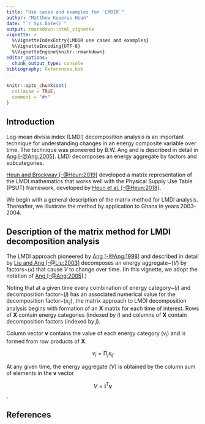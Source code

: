 ```yaml
---
title: "Use cases and examples for `LMDIR`"
author: "Matthew Kuperus Heun"
date: "`r Sys.Date()`"
output: rmarkdown::html_vignette
vignette: >
  %\VignetteIndexEntry{LMDIR use cases and examples}
  %\VignetteEncoding{UTF-8}
  %\VignetteEngine{knitr::rmarkdown}
editor_options: 
  chunk_output_type: console
bibliography: References.bib
---
```


```r
knitr::opts_chunk$set(
  collapse = TRUE,
  comment = "#>"
)
```

<!-- Establish some helpful LaTeX shortcuts for equations -->
\newcommand{\transpose}[1]{#1^\mathrm{T}}
\newcommand{\inverse}[1]{#1^{\mathrm{-}1}}
\newcommand{\mat}[1]{\mathbf{#1}}
\newcommand{\colvec}[1]{\mathbf{#1}}
\newcommand{\rowvec}[1]{\transpose{\colvec{#1}}}
\newcommand{\inversetranspose}[1]{\transpose{\left( \inverse{\mat{#1}} \right)}}
\newcommand{\transposeinverse}[1]{\inverse{\left( \transpose{\mat{#1}} \right)}}
\newcommand{\hatinv}[1]{\inverse{\widehat{#1}}}


## Introduction

Log-mean divisia index (LMDI) decomposition analysis is an important technique 
for understanding changes in an energy composite variable over time.
The technique was pioneered by B.W. Ang and is described in detail in
[Ang [-@Ang:2005]](https://doi.org/10.1016/j.enpol.2003.10.010).
LMDI decomposes an energy aggregate by factors and subcategories.

[Heun and Brockway [-@Heun:2019]](https://doi.org/) developed a matrix representation
of the LMDI mathematics that works well with the 
Physical Supply Use Table (PSUT) framework, 
developed by [Heun et al. [-@Heun:2018]](https://doi.org/10.1016/j.apenergy.2018.05.109).

We begin with a general description of the matrix method for LMDI analysis.
Thereafter, we illustrate the method by application to Ghana
in years 2003--2004.


## Description of the matrix method for LMDI decomposition analysis

The LMDI approach pioneered by [Ang [-@Ang:1998]](https://doi.org/10.1016/s0360-5442(98)00016-4)
and described in detail by [Liu and Ang [-@Liu:2003]](https://doi.org/10.1016/s0306-2619(03)00043-6)
decomposes an energy aggregate~($V$) by factors~($x$)
that cause $V$ to change over time. 
(In this vignette, we adopt the notation of [Ang [-@Ang:2005]](https://doi.org/10.1016/j.enpol.2003.10.010).)

Noting that at a given time every combination of energy category~($i$) and decomposition factor~($j$)
has an associated numerical value for the decomposition factor~($x_{ij}$),
the matrix approach to LMDI decomposition analysis begins with formation of an $\mat{X}$ matrix
for each time of interest.
Rows of $\mat{X}$ contain energy categories (indexed by $i$) and 
columns of $\mat{X}$ contain decomposition factors (indexed by $j$).

Column vector $\colvec{v}$ contains 
the value of each energy category ($v_i$)
and is formed from row products of $\mat{X}$. 

$$v_i = \prod_j x_{ij}$$

At any given time, the energy aggregate ($V$) is obtained by 
the column sum of elements in the $\colvec{v}$ vector

$$V = \rowvec{i} \colvec{v}$$,




## References

